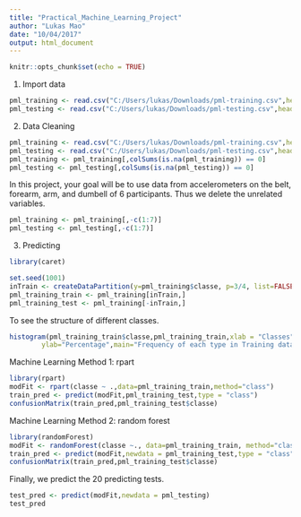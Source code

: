 ---
title: "Practical_Machine_Learning_Project"
author: "Lukas Mao"
date: "10/04/2017"
output: html_document
---

```{r setup, include=FALSE}
knitr::opts_chunk$set(echo = TRUE)
```

1. Import data

```{r}
pml_training <- read.csv("C:/Users/lukas/Downloads/pml-training.csv",header = T)
pml_testing <- read.csv("C:/Users/lukas/Downloads/pml-testing.csv",header = T)

```

2. Data Cleaning

```{r}
pml_training <- read.csv("C:/Users/lukas/Downloads/pml-training.csv",header = T,na.strings=c("NA",""))
pml_testing <- read.csv("C:/Users/lukas/Downloads/pml-testing.csv",header = T,na.strings=c("NA",""))
pml_training <- pml_training[,colSums(is.na(pml_training)) == 0]
pml_testing <- pml_testing[,colSums(is.na(pml_testing)) == 0]
```

In this project, your goal will be to use data from accelerometers on the belt, forearm, arm, and dumbell of 6 participants. Thus we delete the unrelated variables.

```{r}
pml_training <- pml_training[,-c(1:7)]
pml_testing <- pml_testing[,-c(1:7)]
```

3. Predicting
```{r}
library(caret)

set.seed(1001)
inTrain <- createDataPartition(y=pml_training$classe, p=3/4, list=FALSE)
pml_training_train <- pml_training[inTrain,] 
pml_training_test <- pml_training[-inTrain,]
```

To see the structure of different classes.
```{r}
histogram(pml_training_train$classe,pml_training_train,xlab = "Classes",
        ylab="Percentage",main="Frequency of each type in Training data")
```

Machine Learning Method 1: rpart

```{r}
library(rpart)
modFit <- rpart(classe ~ .,data=pml_training_train,method="class")
train_pred <- predict(modFit,pml_training_test,type = "class")
confusionMatrix(train_pred,pml_training_test$classe)
```

Machine Learning Method 2: random forest
```{r}
library(randomForest)
modFit <- randomForest(classe ~., data=pml_training_train, method="class")
train_pred <- predict(modFit,newdata = pml_training_test,type = "class")
confusionMatrix(train_pred,pml_training_test$classe)
```

Finally, we predict the 20 predicting tests.
```{r}
test_pred <- predict(modFit,newdata = pml_testing)
test_pred
```
